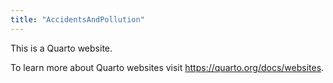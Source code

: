 ```yaml
---
title: "AccidentsAndPollution"
---
```


This is a Quarto website.

To learn more about Quarto websites visit <https://quarto.org/docs/websites>.
